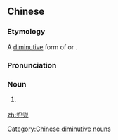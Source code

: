 ==Chinese==
{{zh-forms|helmet<br>wrap|''doubled to form diminutive''}}

===Etymology===
A [[diminutive]] form of {{m|zh|肚兜}} or {{m|zh|兜肚}}.

===Pronunciation===
{{zh-pron
|m=dōudōu
|c=dau1 dau1
|cat=n
}}

===Noun===
{{zh-noun}}

# {{lb|zh|fashion}} {{zh-alt-name|肚兜|a [[dudou]]|dot=,}}{{n-g| particularly as a protective warming garment for children.}}

{{zh-cat|Clothing}}
[[Category:Chinese diminutive nouns]]

[[zh:兜兜]]
